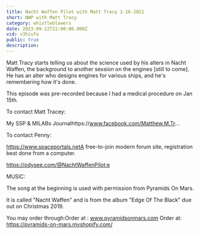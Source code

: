 ```yaml
---
title: Nacht Waffen Pilot with Matt Tracy 1-16-2021
short: NWP with Matt Tracy
category: whistleblowers
date: 2023-09-22T22:00:00.000Z
vid: v3hiufo
public: true
description:
---
```

Matt Tracy starts telling us about the science used by his alters in Nacht Waffen, the background to another session on the engines [still to come]. He has an alter who designs engines for various ships, and he's remembering how it's done.

This episode was pre-recorded because I had a medical procedure on Jan 15th.

To contact Matt Tracey:

My SSP & MILABs Journalhttps://www.facebook.com/Matthew.M.Tr...

To contact Penny:

https://www.spaceportals.net​A free-to-join modern forum site, registration best done from a computer.

https://odysee.com/@NachtWaffenPilot:e

MUSIC:

The song at the beginning is used with permission from Pyramids On Mars.

It is called "Nacht Waffen" and is from the album "Edge Of The Black" due out on Christmas 2019.

You may order through:Order at : www.pyramidsonmars.com Order at: https://pyramids-on-mars.myshopify.com/
